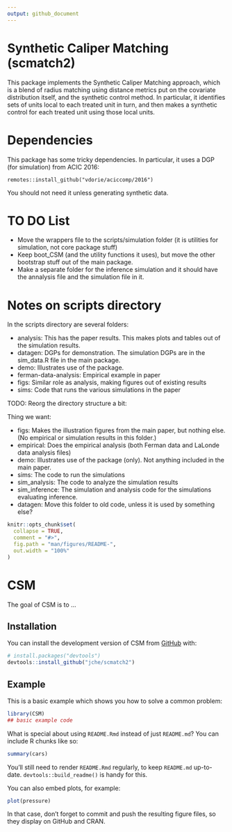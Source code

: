 ```yaml
---
output: github_document
---
```


# Synthetic Caliper Matching (scmatch2)

This package implements the Synthetic Caliper Matching approach, which is a blend of radius matching using distance metrics put on the covariate distribution itself, and the synthetic control method.
In particular, it identifies sets of units local to each treated unit in turn, and then makes a synthetic control for each treated unit using those local units.





# Dependencies

This package has some tricky dependencies.
In particular, it uses a DGP (for simulation) from ACIC 2016:
```
remotes::install_github("vdorie/aciccomp/2016")
```
You should not need it unless generating synthetic data.



# TO DO List

- Move the wrappers file to the scripts/simulation folder (it is utilities for simulation, not core package stuff) 
- Keep boot_CSM (and the utility functions it uses), but move the other bootstrap stuff out of the main package.
- Make a separate folder for the inference simulation and it should have the annalysis file and the simulation file in it.

# Notes on scripts directory

In the scripts directory are several folders:

 - analysis: This has the paper results.  This makes plots and tables out of the simulation results.
 - datagen: DGPs for demonstration.  The simulation DGPs are in the sim_data.R file in the main package.
 - demo: Illustrates use of the package.
 - ferman-data-analysis: Empirical example in paper
 - figs: Similar role as analysis, making figures out of existing results
 - sims: Code that runs the various simulations in the paper

TODO: Reorg the directory structure a bit:

Thing we want:

 - figs: Makes the illustration figures from the main paper, but nothing else.  (No empirical or simulation results in this folder.)
 - empirical: Does the empirical analysis (both Ferman data and LaLonde data analysis files)
 - demo: Illustrates use of the package (only).  Not anything included in the main paper.
 - sims: The code to run the simulations
 - sim_analysis: The code to analyze the simulation results
 - sim_inference: The simulation and analysis code for the simulations evaluating inference.
 - datagen: Move this folder to old code, unless it is used by something else?





<!-- README.md is generated from README.Rmd. Please edit that file -->

```r
knitr::opts_chunk$set(
  collapse = TRUE,
  comment = "#>",
  fig.path = "man/figures/README-",
  out.width = "100%"
)
```

# CSM

<!-- badges: start -->
<!-- badges: end -->

The goal of CSM is to ...

## Installation

You can install the development version of CSM from [GitHub](https://github.com/) with:

``` r
# install.packages("devtools")
devtools::install_github("jche/scmatch2")
```

## Example

This is a basic example which shows you how to solve a common problem:

```r
library(CSM)
## basic example code
```

What is special about using `README.Rmd` instead of just `README.md`? You can include R chunks like so:

```r
summary(cars)
```

You'll still need to render `README.Rmd` regularly, to keep `README.md` up-to-date. `devtools::build_readme()` is handy for this.

You can also embed plots, for example:

```r
plot(pressure)
```

In that case, don't forget to commit and push the resulting figure files, so they display on GitHub and CRAN.
